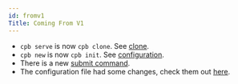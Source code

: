 ```yaml
---
id: fromv1
Title: Coming From V1
---
```


- `cpb serve` is now `cpb clone`. See [clone](/docs/clone).
- `cpb new` is now `cpb init`. See [configuration](/docs/configuraion).
- There is a new [submit command](/docs/submit).
- The configuration file had some changes, check them out [here](/docs/configuration).
